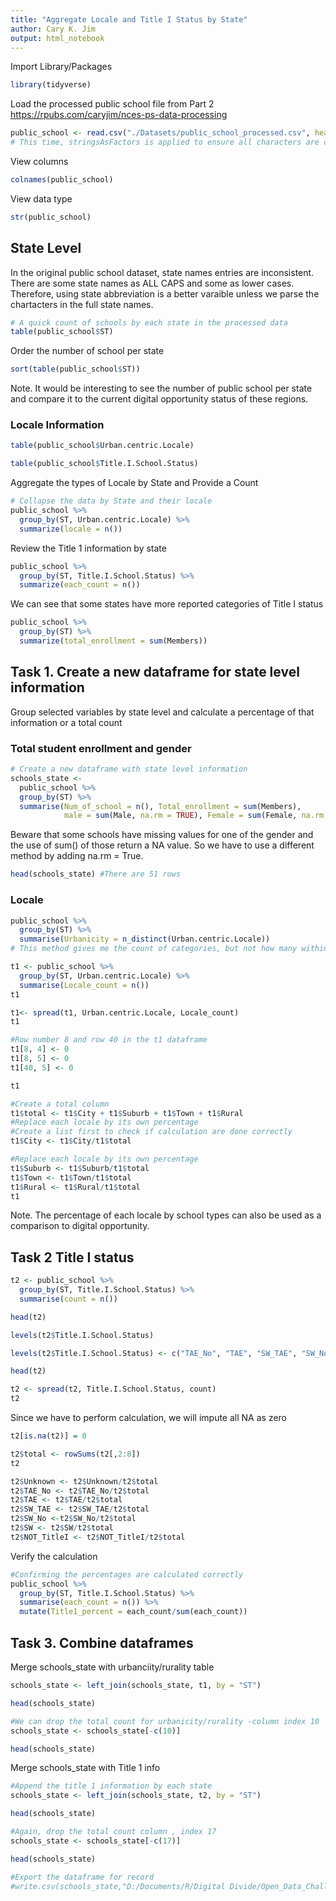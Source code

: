 ```yaml
---
title: "Aggregate Locale and Title I Status by State"
author: Cary K. Jim
output: html_notebook
---
```


Import Library/Packages

```r
library(tidyverse)
```

Load the processed public school file from Part 2 <https://rpubs.com/caryjim/nces-ps-data-processing>

```r
public_school <- read.csv("./Datasets/public_school_processed.csv", header = T, stringsAsFactors = T)
# This time, stringsAsFactors is applied to ensure all characters are converted
```

View columns

```r
colnames(public_school)
```

View data type

```r
str(public_school)
```

## State Level

In the original public school dataset, state names entries are inconsistent. There are some state names as ALL CAPS and some as lower cases. Therefore, using state abbreviation is a better varaible unless we parse the chartacters in the full state names.

```r
# A quick count of schools by each state in the processed data
table(public_school$ST)
```

Order the number of school per state

```r
sort(table(public_school$ST))
```

Note. It would be interesting to see the number of public school per state and compare it to the current digital opportunity status of these regions.

### Locale Information
```r
table(public_school$Urban.centric.Locale)
```

```r
table(public_school$Title.I.School.Status)
```
Aggregate the types of Locale by State and Provide a Count 
```r
# Collapse the data by State and their locale 
public_school %>% 
  group_by(ST, Urban.centric.Locale) %>%
  summarize(locale = n())
```

Review the Title 1 information by state

```r
public_school %>% 
  group_by(ST, Title.I.School.Status) %>%
  summarize(each_count = n())
```
We can see that some states have more reported categories of Title I status 
```r
public_school %>% 
  group_by(ST) %>%
  summarize(total_enrollment = sum(Members))
```

## Task 1. Create a new dataframe for state level information

Group selected variables by state level and calculate a percentage of that information or a total count

### Total student enrollment and gender

```r
# Create a new dataframe with state level information 
schools_state <-
  public_school %>% 
  group_by(ST) %>%
  summarise(Num_of_school = n(), Total_enrollment = sum(Members), 
            male = sum(Male, na.rm = TRUE), Female = sum(Female, na.rm = TRUE))
```

Beware that some schools have missing values for one of the gender and the use of sum() of those return a NA value. So we have to use a different method by adding na.rm = True.

```r
head(schools_state) #There are 51 rows
```

### Locale

```r
public_school %>% 
  group_by(ST) %>%
  summarise(Urbanicity = n_distinct(Urban.centric.Locale))
# This method gives me the count of categories, but not how many within the category 
```

```r
t1 <- public_school %>% 
  group_by(ST, Urban.centric.Locale) %>%
  summarise(Locale_count = n())
t1
```

```r
t1<- spread(t1, Urban.centric.Locale, Locale_count)
t1
```

```r
#Row number 8 and row 40 in the t1 dataframe 
t1[8, 4] <- 0	
t1[8, 5] <- 0
t1[40, 5] <- 0

t1
```

```r
#Create a total column
t1$total <- t1$City + t1$Suburb + t1$Town + t1$Rural
#Replace each locale by its own percentage 
#Create a list first to check if calculation are done correctly
t1$City <- t1$City/t1$total
```

```r
#Replace each locale by its own percentage 
t1$Suburb <- t1$Suburb/t1$total
t1$Town <- t1$Town/t1$total
t1$Rural <- t1$Rural/t1$total
t1
```
Note. The percentage of each locale by school types can also be used as a comparison to digital opportunity. 

## Task 2 Title I status

```r
t2 <- public_school %>% 
  group_by(ST, Title.I.School.Status) %>%
  summarise(count = n())
```

```r
head(t2)
```


```r
levels(t2$Title.I.School.Status)
```


```r
levels(t2$Title.I.School.Status) <- c("TAE_No", "TAE", "SW_TAE", "SW_No", "SW", "NOT_TitleI", "Unknown")
```

```r
head(t2)
```

```r
t2 <- spread(t2, Title.I.School.Status, count)
t2
```
Since we have to perform calculation, we will impute all NA as zero 
```r
t2[is.na(t2)] = 0
```

```r
t2$total <- rowSums(t2[,2:8])
t2
```


```r
t2$Unknown <- t2$Unknown/t2$total
t2$TAE_No <- t2$TAE_No/t2$total
t2$TAE <- t2$TAE/t2$total
t2$SW_TAE <- t2$SW_TAE/t2$total
t2$SW_No <-t2$SW_No/t2$total
t2$SW <- t2$SW/t2$total
t2$NOT_TitleI <- t2$NOT_TitleI/t2$total
```

Verify the calculation

```r
#Confirming the percentages are calculated correctly
public_school %>% 
  group_by(ST, Title.I.School.Status) %>%
  summarise(each_count = n()) %>%
  mutate(Title1_percent = each_count/sum(each_count))
```

## Task 3. Combine dataframes 

Merge schools_state with urbanciity/rurality table

```r
schools_state <- left_join(schools_state, t1, by = "ST")
```

```r
head(schools_state)
```

```r
#We can drop the total count for urbanicity/rurality -column index 10
schools_state <- schools_state[-c(10)]

head(schools_state)
```

Merge schools_state with Title 1 info

```r
#Append the title 1 information by each state 
schools_state <- left_join(schools_state, t2, by = "ST")
```

```r
head(schools_state)
```

```r
#Again, drop the total count column , index 17
schools_state <- schools_state[-c(17)]
```

```r
head(schools_state)
```

```r
#Export the dataframe for record
#write.csv(schools_state,"D:/Documents/R/Digital Divide/Open_Data_Challenge/Analysis/schools_by_state.csv")
```

